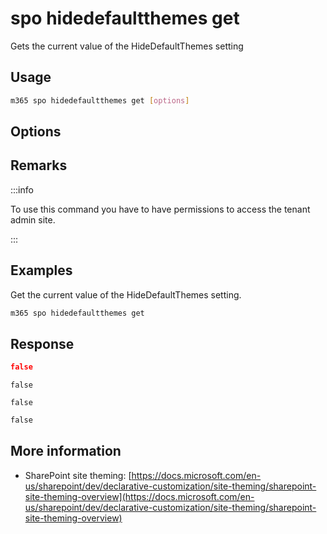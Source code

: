 
# spo hidedefaultthemes get

Gets the current value of the HideDefaultThemes setting

## Usage

```sh
m365 spo hidedefaultthemes get [options]
```

## Options

<Global />

## Remarks

:::info

To use this command you have to have permissions to access the tenant admin site.

:::

## Examples

Get the current value of the HideDefaultThemes setting.

```sh
m365 spo hidedefaultthemes get
```

## Response

<Tabs>
  <TabItem value="JSON">

  ```json
  false
  ```

  </TabItem>
  <TabItem value="Text">

  ```text
  false
  ```

  </TabItem>
  <TabItem value="CSV">

  ```csv
  false
  ```

  </TabItem>
  <TabItem value="Markdown">

  ```md
  false
  ```

  </TabItem>
</Tabs>

## More information

- SharePoint site theming: [https://docs.microsoft.com/en-us/sharepoint/dev/declarative-customization/site-theming/sharepoint-site-theming-overview](https://docs.microsoft.com/en-us/sharepoint/dev/declarative-customization/site-theming/sharepoint-site-theming-overview)

